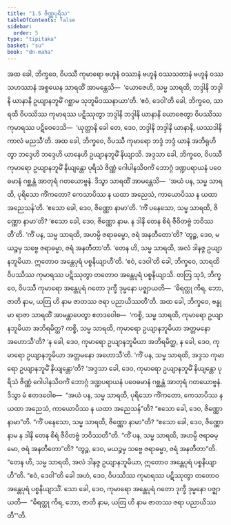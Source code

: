 ```yaml
---
title: "1.5 ဇိဏ္ဏပုရိသ"
tableOfContents: false
sidebar:
  order: 5
type: "tipitaka"
basket: "su"
book: "dn-maha"
---
```



<DynamicBreadcrumb />

<Division number="43" book="dn-maha" e="ch" v="7" p="18">

<Paragraph number="92" book="dn-maha">
အထ ခေါ, ဘိက္ခဝေ, ဝိပဿီ ကုမာရော ဗဟူနံ ဝဿာနံ ဗဟူနံ ဝဿသတာနံ ဗဟူနံ ဝဿသဟဿာနံ အစ္စယေန သာရထိံ အာမန္တေသိ—  ‘ယောဇေဟိ, သမ္မ သာရထိ, ဘဒ္ဒါနိ ဘဒ္ဒါနိ ယာနာနိ ဥယျာနဘူမိံ ဂစ္ဆာမ သုဘူမိဒဿနာယာ’တိ. ‘ဧဝံ, ဒေဝါ’တိ ခေါ, ဘိက္ခဝေ, သာရထိ ဝိပဿိဿ ကုမာရဿ ပဋိဿုတွာ ဘဒ္ဒါနိ ဘဒ္ဒါနိ ယာနာနိ ယောဇေတွာ ဝိပဿိဿ ကုမာရဿ ပဋိဝေဒေသိ—  ‘ယုတ္တာနိ ခေါ တေ, ဒေဝ, ဘဒ္ဒါနိ ဘဒ္ဒါနိ ယာနာနိ, ယဿဒါနိ ကာလံ မညသီ’တိ. အထ ခေါ, ဘိက္ခဝေ, ဝိပဿီ ကုမာရော ဘဒ္ဒံ ဘဒ္ဒံ ယာနံ အဘိရုဟိတွာ ဘဒ္ဒေဟိ ဘဒ္ဒေဟိ ယာနေဟိ ဥယျာနဘူမိံ နိယျာသိ.
</Paragraph>

</Division>
<Division number="44" book="dn-maha" e="ch" v="7" p="18">

<Paragraph number="93" book="dn-maha">
အဒ္ဒသာ ခေါ, ဘိက္ခဝေ, ဝိပဿီ ကုမာရော ဥယျာနဘူမိံ နိယျန္တော ပုရိသံ ဇိဏ္ဏံ ဂေါပါနသိဝင်္ကံ ဘောဂ္ဂံ ဒဏ္ဍပရာယနံ ပဝေဓမာနံ ဂစ္ဆန္တံ အာတုရံ ဂတယောဗ္ဗနံ. ဒိသွာ သာရထိံ အာမန္တေသိ—  ‘အယံ ပန, သမ္မ သာရထိ, ပုရိသော ကိံကတော? ကေသာပိဿ န ယထာ အညေသံ, ကာယောပိဿ န ယထာ အညေသန်’တိ. ‘ဧသော ခေါ, ဒေဝ, ဇိဏ္ဏော နာမာ’တိ. ‘ကိံ ပနေသော, သမ္မ သာရထိ, ဇိဏ္ဏော နာမာ’တိ? ‘ဧသော ခေါ, ဒေဝ, ဇိဏ္ဏော နာမ. န ဒါနိ တေန စိရံ ဇီဝိတဗ္ဗံ ဘဝိဿတီ’တိ. ‘ကိံ ပန, သမ္မ သာရထိ, အဟမ္ပိ ဇရာဓမ္မော, ဇရံ အနတီတော’တိ? ‘တွဉ္စ, ဒေဝ, မယဉ္စမှ သဗ္ဗေ ဇရာဓမ္မာ, ဇရံ အနတီတာ’တိ. ‘တေန ဟိ, သမ္မ သာရထိ, အလံ ဒါနဇ္ဇ ဥယျာနဘူမိယာ. ဣတောဝ အန္တေပုရံ ပစ္စနိယျာဟီ’တိ. ‘ဧဝံ, ဒေဝါ’တိ ခေါ, ဘိက္ခဝေ, သာရထိ ဝိပဿိဿ ကုမာရဿ ပဋိဿုတွာ တတောဝ အန္တေပုရံ ပစ္စနိယျာသိ. တတြ သုဒံ, ဘိက္ခဝေ, ဝိပဿီ ကုမာရော အန္တေပုရံ ဂတော ဒုက္ခီ ဒုမ္မနော ပဇ္ဈာယတိ—  ‘ဓိရတ္ထု ကိရ, ဘော, ဇာတိ နာမ, ယတြ ဟိ နာမ ဇာတဿ ဇရာ ပညာယိဿတီ’တိ.
</Paragraph>

</Division>
<Division number="45" book="dn-maha" e="ch" v="7" p="19">

<Paragraph number="94" book="dn-maha">
အထ ခေါ, ဘိက္ခဝေ, ဗန္ဓုမာ ရာဇာ သာရထိံ အာမန္တာပေတွာ ဧတဒဝေါစ—  ‘ကစ္စိ, သမ္မ သာရထိ, ကုမာရော ဥယျာနဘူမိယာ အဘိရမိတ္ထ? ကစ္စိ, သမ္မ သာရထိ, ကုမာရော ဥယျာနဘူမိယာ အတ္တမနော အဟောသီ’တိ? ‘န ခေါ, ဒေဝ, ကုမာရော ဥယျာနဘူမိယာ အဘိရမိတ္ထ, န ခေါ, ဒေဝ, ကုမာရော ဥယျာနဘူမိယာ အတ္တမနော အဟောသီ’တိ. ‘ကိံ ပန, သမ္မ သာရထိ, အဒ္ဒသ ကုမာရော ဥယျာနဘူမိံ နိယျန္တော’တိ? ‘အဒ္ဒသာ ခေါ, ဒေဝ, ကုမာရော ဥယျာနဘူမိံ နိယျန္တော ပုရိသံ ဇိဏ္ဏံ ဂေါပါနသိဝင်္ကံ ဘောဂ္ဂံ ဒဏ္ဍပရာယနံ ပဝေဓမာနံ ဂစ္ဆန္တံ အာတုရံ ဂတယောဗ္ဗနံ. ဒိသွာ မံ ဧတဒဝေါစ—  “အယံ ပန, သမ္မ သာရထိ, ပုရိသော ကိံကတော, ကေသာပိဿ န ယထာ အညေသံ, ကာယောပိဿ န ယထာ အညေသန်”တိ? “ဧသော ခေါ, ဒေဝ, ဇိဏ္ဏော နာမာ”တိ. “ကိံ ပနေသော, သမ္မ သာရထိ, ဇိဏ္ဏော နာမာ”တိ? “ဧသော ခေါ, ဒေဝ, ဇိဏ္ဏော နာမ န ဒါနိ တေန စိရံ ဇီဝိတဗ္ဗံ ဘဝိဿတီ”တိ. “ကိံ ပန, သမ္မ သာရထိ, အဟမ္ပိ ဇရာဓမ္မော, ဇရံ အနတီတော”တိ? “တွဉ္စ, ဒေဝ, မယဉ္စမှ သဗ္ဗေ ဇရာဓမ္မာ, ဇရံ အနတီတာ”တိ.
</Paragraph>

<Paragraph number="95" book="dn-maha">
“တေန ဟိ, သမ္မ သာရထိ, အလံ ဒါနဇ္ဇ ဥယျာနဘူမိယာ, ဣတောဝ အန္တေပုရံ ပစ္စနိယျာဟီ”တိ. “ဧဝံ, ဒေဝါ”တိ ခေါ အဟံ, ဒေဝ, ဝိပဿိဿ ကုမာရဿ ပဋိဿုတွာ တတောဝ အန္တေပုရံ ပစ္စနိယျာသိံ. သော ခေါ, ဒေဝ, ကုမာရော အန္တေပုရံ ဂတော ဒုက္ခီ ဒုမ္မနော ပဇ္ဈာယတိ—  “ဓိရတ္ထု ကိရ, ဘော, ဇာတိ နာမ, ယတြ ဟိ နာမ ဇာတဿ ဇရာ ပညာယိဿတီ”’တိ.
</Paragraph>
</Division>